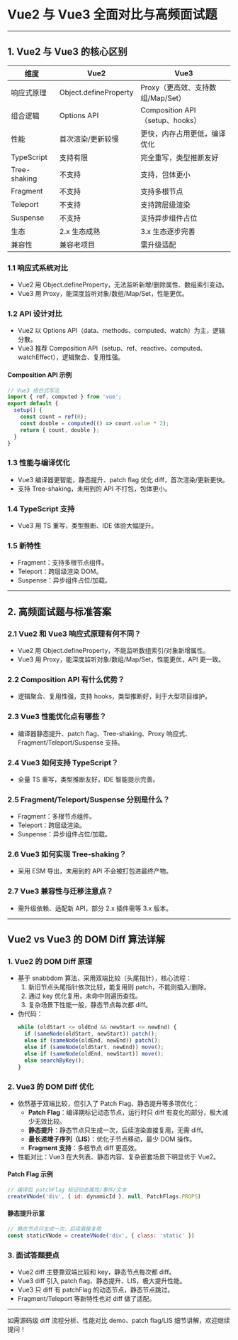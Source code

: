 

<Meta title="Hundun/Vue/介绍" />

# Vue2 与 Vue3 全面对比与高频面试题

---

## 1. Vue2 与 Vue3 的核心区别

| 维度         | Vue2                        | Vue3                                      |
|--------------|-----------------------------|--------------------------------------------|
| 响应式原理   | Object.defineProperty       | Proxy（更高效、支持数组/Map/Set）         |
| 组合逻辑     | Options API                 | Composition API（setup、hooks）            |
| 性能         | 首次渲染/更新较慢           | 更快，内存占用更低，编译优化               |
| TypeScript   | 支持有限                    | 完全重写，类型推断友好                     |
| Tree-shaking | 不支持                      | 支持，包体更小                             |
| Fragment     | 不支持                      | 支持多根节点                               |
| Teleport     | 不支持                      | 支持跨层级渲染                             |
| Suspense     | 不支持                      | 支持异步组件占位                           |
| 生态         | 2.x 生态成熟                 | 3.x 生态逐步完善                           |
| 兼容性       | 兼容老项目                   | 需升级适配                                 |

### 1.1 响应式系统对比
- Vue2 用 Object.defineProperty，无法监听新增/删除属性、数组索引变动。
- Vue3 用 Proxy，能深度监听对象/数组/Map/Set，性能更优。

### 1.2 API 设计对比
- Vue2 以 Options API（data、methods、computed、watch）为主，逻辑分散。
- Vue3 推荐 Composition API（setup、ref、reactive、computed、watchEffect），逻辑聚合、复用性强。

#### Composition API 示例
```js
// Vue3 组合式写法
import { ref, computed } from 'vue';
export default {
  setup() {
    const count = ref(0);
    const double = computed(() => count.value * 2);
    return { count, double };
  }
}
```

### 1.3 性能与编译优化
- Vue3 编译器更智能，静态提升、patch flag 优化 diff，首次渲染/更新更快。
- 支持 Tree-shaking，未用到的 API 不打包，包体更小。

### 1.4 TypeScript 支持
- Vue3 用 TS 重写，类型推断、IDE 体验大幅提升。

### 1.5 新特性
- Fragment：支持多根节点组件。
- Teleport：跨层级渲染 DOM。
- Suspense：异步组件占位/加载。

---

## 2. 高频面试题与标准答案

### 2.1 Vue2 和 Vue3 响应式原理有何不同？
- Vue2 用 Object.defineProperty，不能监听数组索引/对象新增属性。
- Vue3 用 Proxy，能深度监听对象/数组/Map/Set，性能更优，API 更一致。

### 2.2 Composition API 有什么优势？
- 逻辑聚合、复用性强，支持 hooks，类型推断好，利于大型项目维护。

### 2.3 Vue3 性能优化点有哪些？
- 编译器静态提升、patch flag、Tree-shaking、Proxy 响应式、Fragment/Teleport/Suspense 支持。

### 2.4 Vue3 如何支持 TypeScript？
- 全量 TS 重写，类型推断友好，IDE 智能提示完善。

### 2.5 Fragment/Teleport/Suspense 分别是什么？
- Fragment：多根节点组件。
- Teleport：跨层级渲染。
- Suspense：异步组件占位/加载。

### 2.6 Vue3 如何实现 Tree-shaking？
- 采用 ESM 导出，未用到的 API 不会被打包进最终产物。

### 2.7 Vue3 兼容性与迁移注意点？
- 需升级依赖、适配新 API，部分 2.x 插件需等 3.x 版本。

---

## Vue2 vs Vue3 的 DOM Diff 算法详解

### 1. Vue2 的 DOM Diff 原理
- 基于 snabbdom 算法，采用双端比较（头尾指针），核心流程：
  1. 新旧节点头尾指针依次比较，能复用则 patch，不能则插入/删除。
  2. 通过 key 优化复用，未命中则遍历查找。
  3. 复杂场景下性能一般，静态节点每次都 diff。
- 伪代码：
  ```js
  while (oldStart <= oldEnd && newStart <= newEnd) {
    if (sameNode(oldStart, newStart)) patch();
    else if (sameNode(oldEnd, newEnd)) patch();
    else if (sameNode(oldStart, newEnd)) move();
    else if (sameNode(oldEnd, newStart)) move();
    else searchByKey();
  }
  ```

### 2. Vue3 的 DOM Diff 优化
- 依然基于双端比较，但引入了 Patch Flag、静态提升等多项优化：
  - **Patch Flag**：编译期标记动态节点，运行时只 diff 有变化的部分，极大减少无效比较。
  - **静态提升**：静态节点只生成一次，后续渲染直接复用，无需 diff。
  - **最长递增子序列（LIS）**：优化子节点移动，最少 DOM 操作。
  - **Fragment 支持**：多根节点 diff 更高效。
- 性能对比：Vue3 在大列表、静态内容、复杂嵌套场景下明显优于 Vue2。

#### Patch Flag 示例
```js
// 编译后 patchFlag 标记动态属性/事件/文本
createVNode('div', { id: dynamicId }, null, PatchFlags.PROPS)
```

#### 静态提升示意
```js
// 静态节点只生成一次，后续直接复用
const staticVNode = createVNode('div', { class: 'static' })
```

### 3. 面试答题要点
- Vue2 diff 主要靠双端比较和 key，静态节点每次都 diff。
- Vue3 diff 引入 patch flag、静态提升、LIS，极大提升性能。
- Vue3 只 diff 有 patchFlag 的动态节点，静态节点跳过。
- Fragment/Teleport 等新特性也对 diff 做了适配。

---

如需源码级 diff 流程分析、性能对比 demo、patch flag/LIS 细节讲解，欢迎继续提问！